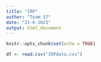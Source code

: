 ```yaml
---
title: "IRP"
author: "Team 57"
date: "21-6-2021"
output: html_document
---
```


```r
knitr::opts_chunk$set(echo = TRUE)
```

```r
df <- read.csv("IRPdata.csv")
```

